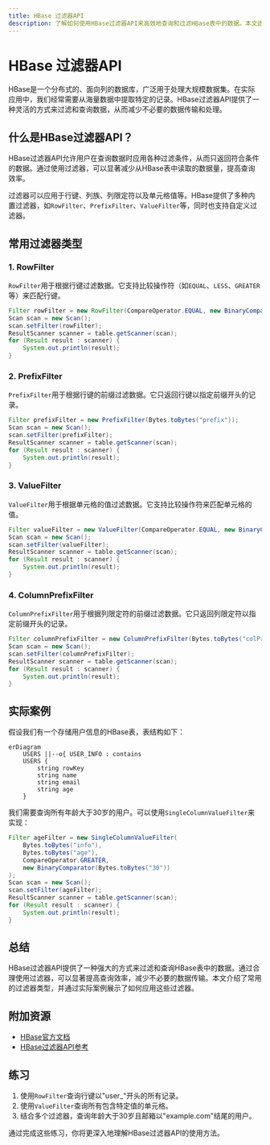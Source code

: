 ```yaml
---
title: HBase 过滤器API
description: 了解如何使用HBase过滤器API来高效地查询和过滤HBase表中的数据。本文适合初学者，包含代码示例和实际案例。
---
```


# HBase 过滤器API

HBase是一个分布式的、面向列的数据库，广泛用于处理大规模数据集。在实际应用中，我们经常需要从海量数据中提取特定的记录。HBase过滤器API提供了一种灵活的方式来过滤和查询数据，从而减少不必要的数据传输和处理。

## 什么是HBase过滤器API？

HBase过滤器API允许用户在查询数据时应用各种过滤条件，从而只返回符合条件的数据。通过使用过滤器，可以显著减少从HBase表中读取的数据量，提高查询效率。

过滤器可以应用于行键、列族、列限定符以及单元格值等。HBase提供了多种内置过滤器，如`RowFilter`、`PrefixFilter`、`ValueFilter`等，同时也支持自定义过滤器。

## 常用过滤器类型

### 1. RowFilter
`RowFilter`用于根据行键过滤数据。它支持比较操作符（如`EQUAL`、`LESS`、`GREATER`等）来匹配行键。

```java
Filter rowFilter = new RowFilter(CompareOperator.EQUAL, new BinaryComparator(Bytes.toBytes("rowKey1")));
Scan scan = new Scan();
scan.setFilter(rowFilter);
ResultScanner scanner = table.getScanner(scan);
for (Result result : scanner) {
    System.out.println(result);
}
```

### 2. PrefixFilter
`PrefixFilter`用于根据行键的前缀过滤数据。它只返回行键以指定前缀开头的记录。

```java
Filter prefixFilter = new PrefixFilter(Bytes.toBytes("prefix"));
Scan scan = new Scan();
scan.setFilter(prefixFilter);
ResultScanner scanner = table.getScanner(scan);
for (Result result : scanner) {
    System.out.println(result);
}
```

### 3. ValueFilter
`ValueFilter`用于根据单元格的值过滤数据。它支持比较操作符来匹配单元格的值。

```java
Filter valueFilter = new ValueFilter(CompareOperator.EQUAL, new BinaryComparator(Bytes.toBytes("value1")));
Scan scan = new Scan();
scan.setFilter(valueFilter);
ResultScanner scanner = table.getScanner(scan);
for (Result result : scanner) {
    System.out.println(result);
}
```

### 4. ColumnPrefixFilter
`ColumnPrefixFilter`用于根据列限定符的前缀过滤数据。它只返回列限定符以指定前缀开头的记录。

```java
Filter columnPrefixFilter = new ColumnPrefixFilter(Bytes.toBytes("colPrefix"));
Scan scan = new Scan();
scan.setFilter(columnPrefixFilter);
ResultScanner scanner = table.getScanner(scan);
for (Result result : scanner) {
    System.out.println(result);
}
```

## 实际案例

假设我们有一个存储用户信息的HBase表，表结构如下：

```mermaid
erDiagram
    USERS ||--o{ USER_INFO : contains
    USERS {
        string rowKey
        string name
        string email
        string age
    }
```

我们需要查询所有年龄大于30岁的用户。可以使用`SingleColumnValueFilter`来实现：

```java
Filter ageFilter = new SingleColumnValueFilter(
    Bytes.toBytes("info"),
    Bytes.toBytes("age"),
    CompareOperator.GREATER,
    new BinaryComparator(Bytes.toBytes("30"))
);
Scan scan = new Scan();
scan.setFilter(ageFilter);
ResultScanner scanner = table.getScanner(scan);
for (Result result : scanner) {
    System.out.println(result);
}
```

## 总结

HBase过滤器API提供了一种强大的方式来过滤和查询HBase表中的数据。通过合理使用过滤器，可以显著提高查询效率，减少不必要的数据传输。本文介绍了常用的过滤器类型，并通过实际案例展示了如何应用这些过滤器。

## 附加资源

- [HBase官方文档](https://hbase.apache.org/book.html)
- [HBase过滤器API参考](https://hbase.apache.org/apidocs/org/apache/hadoop/hbase/filter/package-summary.html)

## 练习

1. 使用`RowFilter`查询行键以"user_"开头的所有记录。
2. 使用`ValueFilter`查询所有包含特定值的单元格。
3. 结合多个过滤器，查询年龄大于30岁且邮箱以"example.com"结尾的用户。

通过完成这些练习，你将更深入地理解HBase过滤器API的使用方法。